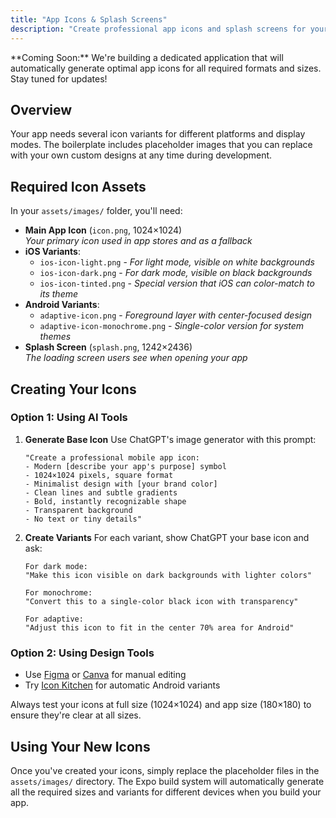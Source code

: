 ```yaml
---
title: "App Icons & Splash Screens"
description: "Create professional app icons and splash screens for your mobile app"
---
```


<Tip>
  **Coming Soon:** We're building a dedicated application that will automatically generate optimal app icons for all required formats and sizes. Stay tuned for updates!
</Tip>

## Overview

Your app needs several icon variants for different platforms and display modes. The boilerplate includes placeholder images that you can replace with your own custom designs at any time during development.

## Required Icon Assets

In your `assets/images/` folder, you'll need:

- **Main App Icon** (`icon.png`, 1024×1024)\
  _Your primary icon used in app stores and as a fallback_
- **iOS Variants**:
  - `ios-icon-light.png` - _For light mode, visible on white backgrounds_
  - `ios-icon-dark.png` - _For dark mode, visible on black backgrounds_
  - `ios-icon-tinted.png` - _Special version that iOS can color-match to its theme_
- **Android Variants**:
  - `adaptive-icon.png` - _Foreground layer with center-focused design_
  - `adaptive-icon-monochrome.png` - _Single-color version for system themes_
- **Splash Screen** (`splash.png`, 1242×2436)\
  _The loading screen users see when opening your app_

## Creating Your Icons

### Option 1: Using AI Tools

1. **Generate Base Icon**
   Use ChatGPT's image generator with this prompt:

   ```
   "Create a professional mobile app icon:
   - Modern [describe your app's purpose] symbol
   - 1024×1024 pixels, square format
   - Minimalist design with [your brand color]
   - Clean lines and subtle gradients
   - Bold, instantly recognizable shape
   - Transparent background
   - No text or tiny details"
   ```

2. **Create Variants**
   For each variant, show ChatGPT your base icon and ask:

   ```
   For dark mode:
   "Make this icon visible on dark backgrounds with lighter colors"
   
   For monochrome:
   "Convert this to a single-color black icon with transparency"
   
   For adaptive:
   "Adjust this icon to fit in the center 70% area for Android"
   ```

### Option 2: Using Design Tools

- Use [Figma](https://www.figma.com) or [Canva](https://www.canva.com) for manual editing
- Try [Icon Kitchen](https://icon.kitchen) for automatic Android variants

<Tip>
  Always test your icons at full size (1024×1024) and app size (180×180) to ensure they're clear at all sizes.
</Tip>

## Using Your New Icons

Once you've created your icons, simply replace the placeholder files in the `assets/images/` directory. The Expo build system will automatically generate all the required sizes and variants for different devices when you build your app.